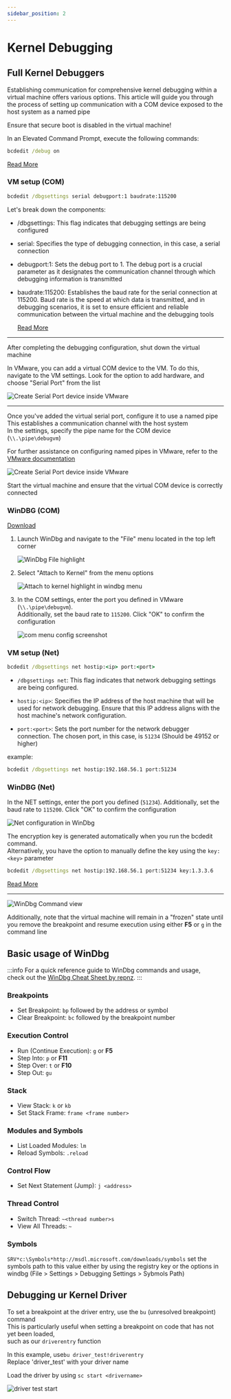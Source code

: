 ```yaml
---
sidebar_position: 2
---
```


# Kernel Debugging


## Full Kernel Debuggers

Establishing communication for comprehensive kernel debugging within a virtual machine offers various options. This article will guide you through the process of setting up communication with a COM device exposed to the host system as a named pipe

Ensure that secure boot is disabled in the virtual machine!

In an Elevated Command Prompt, execute the following commands:

```cmd
bcdedit /debug on
```

[Read More](https://learn.microsoft.com/en-us/windows-hardware/drivers/devtest/bcdedit--debug)

### VM setup (COM)


```cmd
bcdedit /dbgsettings serial debugport:1 baudrate:115200
```

Let's break down the components:

- /dbgsettings: This flag indicates that debugging settings are being configured

- serial: Specifies the type of debugging connection, in this case, a serial connection

- debugport:1: Sets the debug port to 1. The debug port is a crucial parameter as it designates the communication channel through which debugging information is transmitted

- baudrate:115200: Establishes the baud rate for the serial connection at 115200. Baud rate is the speed at which data is transmitted, and in debugging scenarios, it is set to ensure efficient and reliable communication between the virtual machine and the debugging tools

  [Read More](https://learn.microsoft.com/en-us/windows-hardware/drivers/devtest/bcdedit--dbgsettings)

---

After completing the debugging configuration, shut down the virtual machine

In VMware, you can add a virtual COM device to the VM. To do this, navigate to the VM settings. Look for the option to add hardware, and choose "Serial Port" from the list

<img src={adddevice} width={550} height={350} alt="Create Serial Port device inside VMware" />

---

Once you've added the virtual serial port, configure it to use a named pipe  
This establishes a communication channel with the host system  
In the settings, specify the pipe name for the COM device (`\\.\pipe\debugvm`)

For further assistance on configuring named pipes in VMware, refer to the [VMware documentation](https://docs.vmware.com/en/VMware-Workstation-Pro/17/com.vmware.ws.using.doc/GUID-70C25BED-6791-4AF2-B530-8030E39ED749.html)

<img src={configurevmwaredevice} width={350} height={350} alt="Create Serial Port device inside VMware" />

Start the virtual machine and ensure that the virtual COM device is correctly connected

### WinDBG (COM)


[Download](https://learn.microsoft.com/en-us/windows-hardware/drivers/debugger/)

1. Launch WinDbg and navigate to the "File" menu located in the top left corner  

   <img src={WinDbgFile} width={350} height={350} alt="WinDbg File highlight" />

2. Select "Attach to Kernel" from the menu options

   <img src={AttachToKernel} width={250} height={250} alt="Attach to kernel highlight in windbg menu" />

3. In the COM settings, enter the port you defined in VMware (`\\.\pipe\debugvm`).  
Additionally, set the baud rate to `115200`. Click "OK" to confirm the configuration

   <img src={ComAttachMenu} width={300} height={250} alt="com menu config screenshot" />


### VM setup (Net)

```cmd
bcdedit /dbgsettings net hostip:<ip> port:<port>
```

- `/dbgsettings net`: This flag indicates that network debugging settings are being configured.

- `hostip:<ip>`: Specifies the IP address of the host machine that will be used for network debugging. Ensure that this IP address aligns with the host machine's network configuration.

- `port:<port>`: Sets the port number for the network debugger connection. The chosen port, in this case, is `51234` (Should be 49152 or higher)

example:

```cmd
bcdedit /dbgsettings net hostip:192.168.56.1 port:51234
```


### WinDBG (Net)


In the NET settings, enter the port you defined (`51234`). Additionally, set the baud rate to `115200`. Click "OK" to confirm the configuration

<img src={NetConfig} width={300} height={250} alt="Net configuration in WinDbg" />


The encryption key is generated automatically when you run the bcdedit command.  
Alternatively, you have the option to manually define the key using the `key:<key>` parameter

```cmd
bcdedit /dbgsettings net hostip:192.168.56.1 port:51234 key:1.3.3.6
```

[Read More](https://learn.microsoft.com/en-us/windows-hardware/drivers/devtest/bcdedit--dbgsettings)

---

![WinDbg Command view](img/DbgX.Shell_NujLcclIR0.png)

Additionally, note that the virtual machine will remain in a "frozen" state until you remove the breakpoint and resume execution using either **F5** or `g` in the command line

## Basic usage of WinDbg

:::info
For a quick reference guide to WinDbg commands and usage,  
check out the [WinDbg Cheat Sheet by repnz](https://github.com/repnz/windbg-cheat-sheet). 
:::


### Breakpoints

- Set Breakpoint: `bp` followed by the address or symbol
- Clear Breakpoint: `bc` followed by the breakpoint number

### Execution Control

- Run (Continue Execution): `g` or **F5**
- Step Into: `p` or **F11**
- Step Over: `t` or **F10**
- Step Out: `gu`

### Stack

- View Stack: `k` or `kb`
- Set Stack Frame: `frame <frame number>`

### Modules and Symbols

- List Loaded Modules: `lm`
- Reload Symbols: `.reload`

### Control Flow

- Set Next Statement (Jump): `j <address>`

### Thread Control

- Switch Thread: `~<thread number>s`
- View All Threads: `~`

### Symbols

`SRV*c:\Symbols*http://msdl.microsoft.com/downloads/symbols`
set the symbols path to this value either by using the registry key or the options in windbg (File > Settings > Debugging Settings > Sybmols Path)


## Debugging ur Kernel Driver

To set a breakpoint at the driver entry, use the `bu` (unresolved breakpoint) command  
This is particularly useful when setting a breakpoint on code that has not yet been loaded,  
such as our `driverentry` function

In this example, use`bu driver_test!driverentry`  
Replace 'driver_test' with your driver name

Load the driver by using `sc start <drivername>`

![driver test start](img/vmware_s0oCRFiPsY.png)
